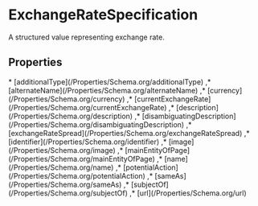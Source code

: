 
# ExchangeRateSpecification

A structured value representing exchange rate.

## Properties

<Grid>
* [additionalType](/Properties/Schema.org/additionalType)
,* [alternateName](/Properties/Schema.org/alternateName)
,* [currency](/Properties/Schema.org/currency)
,* [currentExchangeRate](/Properties/Schema.org/currentExchangeRate)
,* [description](/Properties/Schema.org/description)
,* [disambiguatingDescription](/Properties/Schema.org/disambiguatingDescription)
,* [exchangeRateSpread](/Properties/Schema.org/exchangeRateSpread)
,* [identifier](/Properties/Schema.org/identifier)
,* [image](/Properties/Schema.org/image)
,* [mainEntityOfPage](/Properties/Schema.org/mainEntityOfPage)
,* [name](/Properties/Schema.org/name)
,* [potentialAction](/Properties/Schema.org/potentialAction)
,* [sameAs](/Properties/Schema.org/sameAs)
,* [subjectOf](/Properties/Schema.org/subjectOf)
,* [url](/Properties/Schema.org/url)

</Grid>

